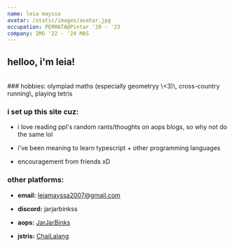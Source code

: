 ```yaml
---
name: leia mayssa
avatar: /static/images/avatar.jpg
occupation: PERMATA@Pintar '20 - '23
company: IMO '22 - '24 MAS
---
```



## helloo, i'm leia!
<br/>
### hobbies:
olympiad maths (especially geometryy \<3)\, cross-country running\, playing tetris 

### i set up this site cuz:

- i love reading ppl's random rants/thoughts on aops blogs, so why not do the same lol

- i've been meaning to learn typescript + other programming languages

- encouragement from friends xD

### other platforms:

- **email:** [leiamayssa2007@gmail.com](https://mail.google.com/mail/u/leiamayssa2007@gmail.com/#inbox?compose=new)

- **discord:** jarjarbinkss

- **aops:** [JarJarBinks](https://artofproblemsolving.com/community/user/775012)

- **jstris:** [ChaiLalang](https://jstris.jezevec10.com/u/ChaiLalang)
